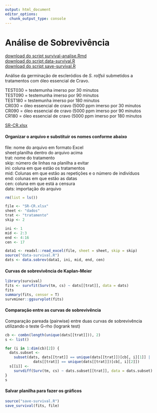 ```yaml
---
output: html_document
editor_options: 
  chunk_output_type: console
---
```


# Análise de Sobrevivência

[download do script survival-analise.Rmd](survival-analise.Rmd)  
[download do script data-survival.R](data-survival.R)  
[download do script save-survival.R](save-survival.R)  


Análise da germinação de escleródios de *S. rolfsii* submetidos a tratamentos com óleo essencial de Cravo.

TEST030 = testemunha imerso por  30 minutos  
TEST090 = testemunha imerso por  90 minutos  
TEST180 = testemunha imerso por 180 minutos  
CR030 = óleo essencial de cravo (5000 ppm imerso por  30 minutos  
CR090 = óleo essencial de cravo (5000 ppm imerso por  90 minutos  
CR180 = óleo essencial de cravo (5000 ppm imerso por 180 minutos  

[SR-CR.xlsx](SR-CR.xlsx)

#### Organizar o arquivo e substituir os nomes conforme abaixo  
file: nome do arquivo em formato Excel  
sheet:planilha dentro do arquivo acima  
trat: nome do tratamento  
skip: número de linhas na planilha a evitar  
ini: coluna em que estão os tratamentos  
mid: Colunas em que estão as repetições e o número de indivíduos  
end: colunas em que estão as datas  
cen: coluna em que está a censura  
dats: importação do arquivo  

```r
rm(list = ls())

file <- "SR-CR.xlsx"
sheet <- "dados"
trat <- "tratamento"
skip <- 2

ini <- 1
mid <- 2:3
end <- 4:16
cen <- 17

data1 <- readxl::read_excel(file, sheet = sheet, skip = skip)
source("data-survival.R")
dats <- data.sobrev(data1, ini, mid, end, cen)
```

#### Curvas de sobrevivência de Kaplan-Meier
```r
library(survival)
fits <- survfit(Surv(tm, cs) ~ dats[[trat]], data = dats)
fits
summary(fits, censor = T)
survminer::ggsurvplot(fits)
```


#### Comparação entre as curvas de sobrevivência
Comparação pareada (pairwise) entre duas curvas de sobrevivência utilizando o teste G-rho (logrank test)  

```r
cb <- combn(length(unique(dats[[trat]])), 2)
s <- list()

for (i in 1:dim(cb)[2]) {
  dats.subset <-
    subset(dats, dats[[trat]] == unique(dats[[trat]])[cb[, i][1]] |
             dats[[trat]] == unique(dats[[trat]])[cb[, i][2]])
  s[[i]] <-
    survdiff(Surv(tm, cs) ~ dats.subset[[trat]], data = dats.subset)
}
s
```


#### Salvar planilha para fazer os gráficos
```r
source("save-survival.R")
save_survival(fits, file)
```


